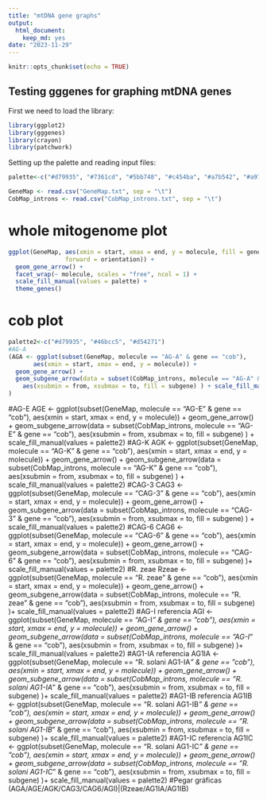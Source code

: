 ```yaml
---
title: "mtDNA gene graphs"
output: 
  html_document: 
    keep_md: yes
date: "2023-11-29"
---
```


```r
knitr::opts_chunk$set(echo = TRUE)
```

## Testing gggenes for graphing mtDNA genes

First we need to load the library:

```r
library(ggplot2)
library(gggenes)
library(crayon)
library(patchwork)
```


Setting up the palette and reading input files:

```r
palette<-c("#d79935", "#7361cd", "#5bb748", "#c454ba", "#a7b542", "#a978be", "#64be86", "#d54271", "#39804b", "#d24d33", "#46bcc5", "#c3704f", "#5e87cb", "#69792c", "#e183a9", "#a78b4a", "#9e4765")

GeneMap <- read.csv("GeneMap.txt", sep = "\t")
CobMap_introns <- read.csv("CobMap_introns.txt", sep = "\t")
```

# whole mitogenome plot

```r
ggplot(GeneMap, aes(xmin = start, xmax = end, y = molecule, fill = gene, 
                forward = orientation)) +
  geom_gene_arrow() +
  facet_wrap(~ molecule, scales = "free", ncol = 1) +
  scale_fill_manual(values = palette) +
  theme_genes()
```

# cob plot

```r
palette2<-c("#d79935", "#46bcc5", "#d54271")
#AG-A
(AGA <- ggplot(subset(GeneMap, molecule == "AG-A" & gene == "cob"),
       aes(xmin = start, xmax = end, y = molecule)) +
  geom_gene_arrow() +
  geom_subgene_arrow(data = subset(CobMap_introns, molecule == "AG-A" & gene == "cob"),
    aes(xsubmin = from, xsubmax = to, fill = subgene) ) + scale_fill_manual(values = palette2)
)
```

#AG-E
AGE <- ggplot(subset(GeneMap, molecule == "AG-E" & gene == "cob"),
                aes(xmin = start, xmax = end, y = molecule)) +
  geom_gene_arrow() +
  geom_subgene_arrow(data = subset(CobMap_introns, molecule == "AG-E" & gene == "cob"),
                     aes(xsubmin = from, xsubmax = to, fill = subgene) ) + scale_fill_manual(values = palette2)
#AG-K
AGK <- ggplot(subset(GeneMap, molecule == "AG-K" & gene == "cob"),
                        aes(xmin = start, xmax = end, y = molecule)) +
  geom_gene_arrow() +
  geom_subgene_arrow(data = subset(CobMap_introns, molecule == "AG-K" & gene == "cob"),
                     aes(xsubmin = from, xsubmax = to, fill = subgene) ) + scale_fill_manual(values = palette2)
#CAG-3
CAG3 <- ggplot(subset(GeneMap, molecule == "CAG-3" & gene == "cob"),
                         aes(xmin = start, xmax = end, y = molecule)) +
  geom_gene_arrow() +
  geom_subgene_arrow(data = subset(CobMap_introns, molecule == "CAG-3" & gene == "cob"),
                     aes(xsubmin = from, xsubmax = to, fill = subgene) ) + scale_fill_manual(values = palette2)
#CAG-6
CAG6 <- ggplot(subset(GeneMap, molecule == "CAG-6" & gene == "cob"),
                aes(xmin = start, xmax = end, y = molecule)) +
  geom_gene_arrow() +
  geom_subgene_arrow(data = subset(CobMap_introns, molecule == "CAG-6" & gene == "cob"),
                     aes(xsubmin = from, xsubmax = to, fill = subgene) )+ scale_fill_manual(values = palette2)
#R. zeae
Rzeae <- ggplot(subset(GeneMap, molecule == "R. zeae" & gene == "cob"),
                aes(xmin = start, xmax = end, y = molecule)) +
  geom_gene_arrow() +
  geom_subgene_arrow(data = subset(CobMap_introns, molecule == "R. zeae" & gene == "cob"),
                     aes(xsubmin = from, xsubmax = to, fill = subgene) )+ scale_fill_manual(values = palette2)
#AG-I referencia
AGI <- ggplot(subset(GeneMap, molecule == "AG-I*" & gene == "cob"),
                   aes(xmin = start, xmax = end, y = molecule)) +
  geom_gene_arrow() +
  geom_subgene_arrow(data = subset(CobMap_introns, molecule == "AG-I*" & gene == "cob"),
                     aes(xsubmin = from, xsubmax = to, fill = subgene) )+ scale_fill_manual(values = palette2)
#AG1-IA referencia
AG1IA <- ggplot(subset(GeneMap, molecule == "R. solani AG1-IA*" & gene == "cob"),
                aes(xmin = start, xmax = end, y = molecule)) +
  geom_gene_arrow() +
  geom_subgene_arrow(data = subset(CobMap_introns, molecule == "R. solani AG1-IA*" & gene == "cob"),
                     aes(xsubmin = from, xsubmax = to, fill = subgene) )+ scale_fill_manual(values = palette2)
#AG1-IB referencia
AG1IB <- ggplot(subset(GeneMap, molecule == "R. solani AG1-IB*" & gene == "cob"),
                aes(xmin = start, xmax = end, y = molecule)) +
  geom_gene_arrow() +
  geom_subgene_arrow(data = subset(CobMap_introns, molecule == "R. solani AG1-IB*" & gene == "cob"),
                     aes(xsubmin = from, xsubmax = to, fill = subgene) )+ scale_fill_manual(values = palette2)
#AG1-IC referencia
AG1IC <- ggplot(subset(GeneMap, molecule == "R. solani AG1-IC*" & gene == "cob"),
                aes(xmin = start, xmax = end, y = molecule)) +
  geom_gene_arrow() +
  geom_subgene_arrow(data = subset(CobMap_introns, molecule == "R. solani AG1-IC*" & gene == "cob"),
                     aes(xsubmin = from, xsubmax = to, fill = subgene) )+ scale_fill_manual(values = palette2)
#Pegar gráficas
(AGA/AGE/AGK/CAG3/CAG6/AGI)|(Rzeae/AG1IA/AG1IB)



